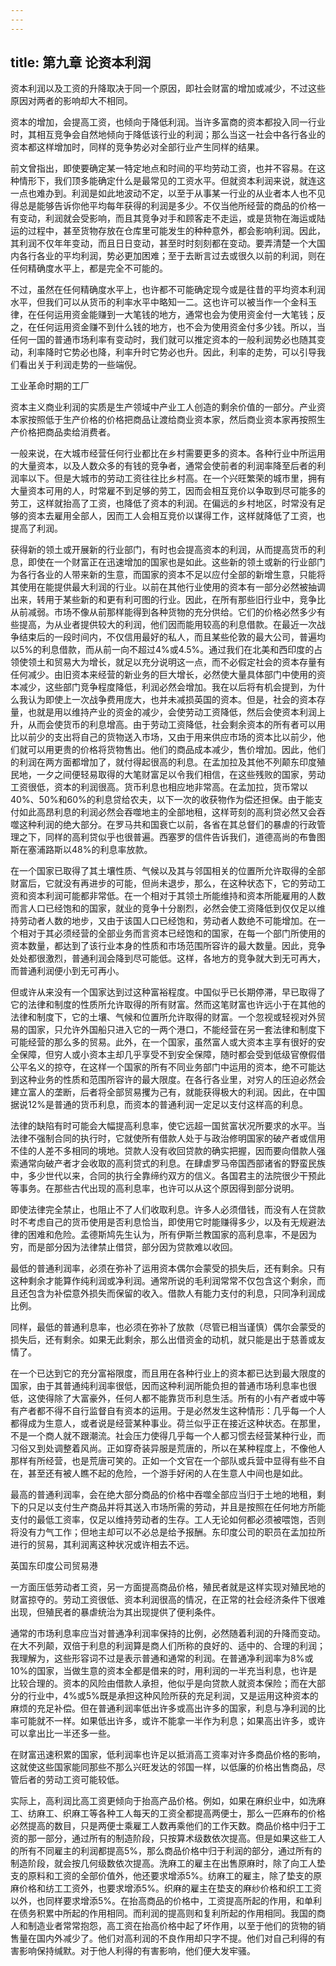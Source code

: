 ```yaml
---
---
---
```

title: 第九章 论资本利润
---

资本利润以及工资的升降取决于同一个原因，即社会财富的增加或减少，不过这些原因对两者的影响却大不相同。

资本的增加，会提高工资，也倾向于降低利润。当许多富商的资本都投入同一行业时，其相互竞争会自然地倾向于降低该行业的利润；那么当这一社会中各行各业的资本都这样增加时，同样的竞争势必对全部行业产生同样的结果。

前文曾指出，即使要确定某一特定地点和时间的平均劳动工资，也并不容易。在这种情形下，我们顶多能确定什么是最常见的工资水平。但就资本利润来说，就连这一点也难办到。利润是如此地波动不定，以至于从事某一行业的从业者本人也不见得总是能够告诉你他平均每年获得的利润是多少。不仅当他所经营的商品的价格一有变动，利润就会受影响，而且其竞争对手和顾客走不走运，或是货物在海运或陆运的过程中，甚至货物存放在仓库里可能发生的种种意外，都会影响利润。因此，其利润不仅年年变动，而且日日变动，甚至时时刻刻都在变动。要弄清楚一个大国内各行各业的平均利润，势必更加困难；至于去断言过去或很久以前的利润，则在任何精确度水平上，都是完全不可能的。

不过，虽然在任何精确度水平上，也许都不可能确定现今或是往昔的平均资本利润水平，但我们可以从货币的利率水平中略知一二。这也许可以被当作一个金科玉律，在任何运用资金能赚到一大笔钱的地方，通常也会为使用资金付一大笔钱；反之，在任何运用资金赚不到什么钱的地方，也不会为使用资金付多少钱。所以，当任何一国的普通市场利率有变动时，我们就可以推定资本的一般利润势必也随其变动，利率降时它势必也降，利率升时它势必也升。因此，利率的走势，可以引导我们看出关于利润走势的一些端倪。



工业革命时期的工厂

资本主义商业利润的实质是生产领域中产业工人创造的剩余价值的一部分。产业资本家按照低于生产价格的价格把商品让渡给商业资本家，然后商业资本家再按照生产价格把商品卖给消费者。

一般来说，在大城市经营任何行业都比在乡村需要更多的资本。各种行业中所运用的大量资本，以及人数众多的有钱的竞争者，通常会使前者的利润率降至后者的利润率以下。但是大城市的劳动工资往往比乡村高。在一个兴旺繁荣的城市里，拥有大量资本可用的人，时常雇不到足够的劳工，因而会相互竞价以争取到尽可能多的劳工，这样就抬高了工资，也降低了资本的利润。在偏远的乡村地区，时常没有足够的资本去雇用全部人，因而工人会相互竞价以谋得工作，这样就降低了工资，也提高了利润。

获得新的领土或开展新的行业部门，有时也会提高资本的利润，从而提高货币的利息，即使在一个财富正在迅速增加的国家也是如此。这些新的领土或新的行业部门为各行各业的人带来新的生意，而国家的资本不足以应付全部的新增生意，只能将其使用在能提供最大利润的行业。以前在其他行业使用的资本有一部分必然被抽调出来，转用于某些新的和更有利可图的行业。因此，在所有那些旧行业中，竞争比从前减弱。市场不像从前那样能得到各种货物的充分供给。它们的价格必然多少有些提高，为从业者提供较大的利润，他们因而能用较高的利息借款。在最近一次战争结束后的一段时间内，不仅信用最好的私人，而且某些伦敦的最大公司，普遍均以5%的利息借款，而从前一向不超过4%或4.5%。通过我们在北美和西印度的占领使领土和贸易大为增长，就足以充分说明这一点，而不必假定社会的资本存量有任何减少。由旧资本来经营的新业务的巨大增长，必然使大量具体部门中使用的资本减少，这些部门竞争程度降低，利润必然会增加。我在以后将有机会提到，为什么我认为即使上一次战争费用庞大，也并未减损英国的资本。但是，社会的资本存量，也就是用以维持产业的资金的减少，会使劳动工资降低，然后会使资本利润上升，从而会使货币的利息增高。由于劳动工资降低，社会剩余资本的所有者可以用比以前少的支出将自己的货物送入市场，又由于用来供应市场的资本比以前少，他们就可以用更贵的价格将货物售出。他们的商品成本减少，售价增加。因此，他们的利润在两方面都增加了，就付得起很高的利息。在孟加拉及其他不列颠东印度殖民地，一夕之间便轻易取得的大笔财富足以令我们相信，在这些残败的国家，劳动工资很低，资本的利润很高。货币利息也相应地非常高。在孟加拉，货币常以40%、50%和60%的利息贷给农夫，以下一次的收获物作为偿还担保。由于能支付如此高昂利息的利润必然会吞噬地主的全部地租，这样苛刻的高利贷必然又会吞噬这种利润的绝大部分。在罗马共和国衰亡以前，各省在其总督们的暴虐的行政管理之下，同样的高利贷似乎也很普遍。西塞罗的信件告诉我们，道德高尚的布鲁图斯在塞浦路斯以48%的利息率放款。

在一个国家已取得了其土壤性质、气候以及其与邻国相关的位置所允许取得的全部财富后，它就没有再进步的可能，但尚未退步，那么，在这种状态下，它的劳动工资和资本利润可能都非常低。在一个相对于其领土所能维持和资本所能雇用的人数而言人口已经饱和的国家，就业的竞争十分剧烈，必然会使工资降低到仅仅足以维持劳动者人数的地步，又由于该国人口已经饱和，劳动者人数绝不可能增加。在一个相对于其必须经营的全部业务而言资本已经饱和的国家，在每一个部门所使用的资本数量，都达到了该行业本身的性质和市场范围所容许的最大数量。因此，竞争处处都很激烈，普通利润会降到尽可能低。这样，各地方的竞争就大到无可再大，而普通利润便小到无可再小。

但或许从来没有一个国家达到过这种富裕程度。中国似乎已长期停滞，早已取得了它的法律和制度的性质所允许取得的所有财富。然而这笔财富也许远小于在其他的法律和制度下，它的土壤、气候和位置所允许取得的财富。一个忽视或轻视对外贸易的国家，只允许外国船只进入它的一两个港口，不能经营在另一套法律和制度下可能经营的那么多的贸易。此外，在一个国家，虽然富人或大资本主享有很好的安全保障，但穷人或小资本主却几乎享受不到安全保障，随时都会受到低级官僚假借公平名义的掠夺，在这样一个国家的所有不同业务部门中运用的资本，绝不可能达到这种业务的性质和范围所容许的最大限度。在各行各业里，对穷人的压迫必然会建立富人的垄断，后者将全部贸易攫为己有，就能获得极大的利润。因此，在中国据说12%是普通的货币利息，而资本的普通利润一定足以支付这样高的利息。

法律的缺陷有时可能会大幅提高利息率，使它远超一国贫富状况所要求的水平。当法律不强制合同的执行时，它就使所有借款人处于与政治修明国家的破产者或信用不佳的人差不多相同的境地。贷款人没有收回贷款的确实把握，因而要向借款人强索通常向破产者才会收取的高利贷式的利息。在肆虐罗马帝国西部诸省的野蛮民族中，多少世代以来，合同的执行全靠缔约双方的信义。各国君主的法院很少干预此等事务。在那些古代出现的高利息率，也许可以从这个原因得到部分说明。

即使法律完全禁止，也阻止不了人们收取利息。许多人必须借钱，而没有人在贷款时不考虑自己的货币使用是否利息恰当，即使用它时能赚得多少，以及有无规避法律的困难和危险。孟德斯鸠先生认为，所有伊斯兰教国家的高利息率，不是因为穷，而是部分因为法律禁止借贷，部分因为贷款难以收回。

最低的普通利润率，必须在弥补了运用资本偶尔会蒙受的损失后，还有剩余。只有这种剩余才能算作纯利润或净利润。通常所说的毛利润常常不仅包含这个剩余，而且还包含为补偿意外损失而保留的收入。借款人有能力支付的利息，只同净利润成比例。

同样，最低的普通利息率，也必须在弥补了放款（尽管已相当谨慎）偶尔会蒙受的损失后，还有剩余。如果无此剩余，那么出借资金的动机，就只能是出于慈善或友情了。

在一个已达到它的充分富裕限度，而且用在各种行业上的资本都已达到最大限度的国家，由于其普通纯利润率很低，因而这种利润所能负担的普通市场利息率也很低，这使得除了大富豪外，任何人都不能靠货币利息生活。所有的小有产者或中等有产者都不得不自行监督自有资本的运用。于是必然发生这种情形：几乎每一个人都得成为生意人，或者说是经营某种事业。荷兰似乎正在接近这种状态。在那里，不是一个商人就不跟潮流。社会压力使得几乎每一个人都习惯去经营某种行业，而习俗又到处调整着风尚。正如穿奇装异服是荒唐的，所以在某种程度上，不像他人那样有所经营，也是荒唐可笑的。正如一个文官在一个部队或兵营中显得有些不自在，甚至还有被人瞧不起的危险，一个游手好闲的人在生意人中间也是如此。

最高的普通利润率，会在绝大部分商品的价格中吞噬全部应当归于土地的地租，剩下的只足以支付生产商品并将其送入市场所需的劳动，并且是按照在任何地方所能支付的最低工资率，仅足以维持劳动者的生存。工人无论如何都必须被喂饱，否则将没有力气工作；但地主却可以不必总是给予报酬。东印度公司的职员在孟加拉所进行的贸易，其利润离这种状况或许相去不远。



英国东印度公司贸易港

一方面压低劳动者工资，另一方面提高商品价格，殖民者就是这样实现对殖民地的财富掠夺的。劳动工资很低、资本利润很高的情况，在正常的社会经济条件下很难出现，但殖民者的暴虐统治为其出现提供了便利条件。

通常的市场利息率应当对普通净利润率保持的比例，必然随着利润的升降而变动。在大不列颠，双倍于利息的利润算是商人们所称的良好的、适中的、合理的利润；我理解为，这些形容词不过是表示普通和通常的利润。在普通净利润率为8%或10%的国家，当做生意的资本全都是借来的时，用利润的一半充当利息，也许是比较合理的。资本的风险由借款人承担，他似乎是向贷款人就资本保险；而在大部分的行业中，4%或5%既是承担这种风险所获的充足利润，又是运用这种资本的麻烦的充足补偿。但在普通利润率低出许多或高出许多的国家，利息与净利润的比率可能就不一样。如果低出许多，或许不能拿一半作为利息；如果高出许多，或许可以拿出比一半还多一些。

在财富迅速积累的国家，低利润率也许足以抵消高工资率对许多商品价格的影响，这就使这些国家能同那些不那么兴旺发达的邻国一样，以低廉的价格出售商品，尽管后者的劳动工资可能较低。

实际上，高利润比高工资更倾向于抬高产品价格。例如，如果在麻织业中，如洗麻工、纺麻工、织麻工等各种工人每天的工资全都提高两便士，那么一匹麻布的价格必然提高的数目，只是两便士乘雇工人数再乘他们的工作天数。商品价格中归于工资的那一部分，通过所有的制造阶段，只按算术级数依次提高。但是如果这些工人的所有不同雇主的利润都提高5%，那么商品价格中归于利润的部分，通过所有的制造阶段，就会按几何级数依次提高。洗麻工的雇主在出售原麻时，除了向工人垫支的原料和工资的全部价值外，他还要求增添5%。纺麻工的雇主，除了垫支的原麻价格和纺工工资外，也要求增添5%。织麻的雇主在垫支的麻纱价格和织工工资以外，也同样要求增添5%。在抬高商品的价格中，工资提高所起的作用，和单利在债务积累中所起的作用相同。而利润的提高则和复利所起的作用相同。我国的商人和制造业者常常抱怨，高工资在抬高价格中起了坏作用，以至于他们的货物的销售量在国内外减少了。他们对高利润的不良作用却只字不提。他们对自己利得的有害影响保持缄默。对于他人利得的有害影响，他们便大发牢骚。